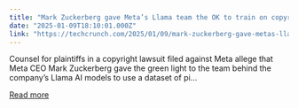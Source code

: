 ```yaml
---
title: "Mark Zuckerberg gave Meta’s Llama team the OK to train on copyrighted works, filing claims"
date: "2025-01-09T18:10:01.000Z"
link: "https://techcrunch.com/2025/01/09/mark-zuckerberg-gave-metas-llama-team-the-ok-to-train-on-copyrighted-works-filing-claims/"
---
```


Counsel for plaintiffs in a copyright lawsuit filed against Meta allege that Meta CEO Mark Zuckerberg gave the green light to the team behind the company&#8217;s Llama AI models to use a dataset of pi...

[Read more](https://techcrunch.com/2025/01/09/mark-zuckerberg-gave-metas-llama-team-the-ok-to-train-on-copyrighted-works-filing-claims/)
